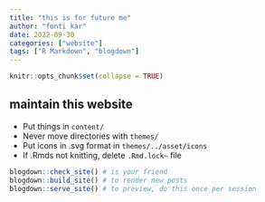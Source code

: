 ```yaml
---
title: "this is for future me"
author: "fonti kar"
date: 2022-09-30
categories: ["website"]
tags: ["R Markdown", "blogdown"]
---
```


```r
knitr::opts_chunk$set(collapse = TRUE)
```

## maintain this website

- Put things in `content/`
- Never move directories with `themes/`
- Put icons in .svg format in `themes/../asset/icons`
- If .Rmds not knitting, delete `.Rmd.lock~` file

```r
blogdown::check_site() # is your friend
blogdown::build_site() # to render new posts
blogdown::serve_site() # to preview, do this once per session
```
